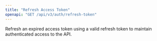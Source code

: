 ```yaml
---
title: "Refresh Access Token"
openapi: "GET /api/v3/auth/refresh-token"
---
```


Refresh an expired access token using a valid refresh token to maintain authenticated access to the API.
